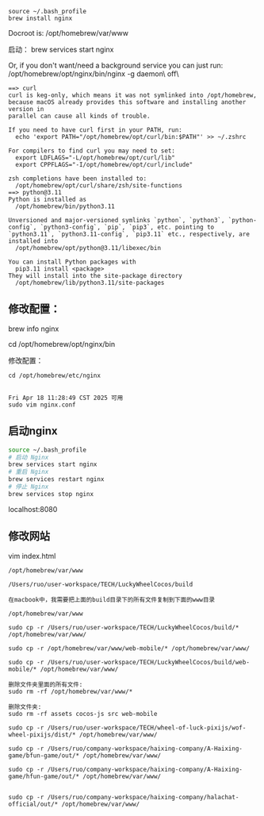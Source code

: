 
```
source ~/.bash_profile
brew install nginx
```

Docroot is: /opt/homebrew/var/www

启动：
brew services start nginx

Or, if you don't want/need a background service you can just run:
  /opt/homebrew/opt/nginx/bin/nginx -g daemon\ off\

```
==> curl
curl is keg-only, which means it was not symlinked into /opt/homebrew,
because macOS already provides this software and installing another version in
parallel can cause all kinds of trouble.

If you need to have curl first in your PATH, run:
  echo 'export PATH="/opt/homebrew/opt/curl/bin:$PATH"' >> ~/.zshrc

For compilers to find curl you may need to set:
  export LDFLAGS="-L/opt/homebrew/opt/curl/lib"
  export CPPFLAGS="-I/opt/homebrew/opt/curl/include"

zsh completions have been installed to:
  /opt/homebrew/opt/curl/share/zsh/site-functions
==> python@3.11
Python is installed as
  /opt/homebrew/bin/python3.11

Unversioned and major-versioned symlinks `python`, `python3`, `python-config`, `python3-config`, `pip`, `pip3`, etc. pointing to
`python3.11`, `python3.11-config`, `pip3.11` etc., respectively, are installed into
  /opt/homebrew/opt/python@3.11/libexec/bin

You can install Python packages with
  pip3.11 install <package>
They will install into the site-package directory
  /opt/homebrew/lib/python3.11/site-packages
```

## 修改配置：
brew info nginx

cd /opt/homebrew/opt/nginx/bin

修改配置：
```
cd /opt/homebrew/etc/nginx


Fri Apr 18 11:28:49 CST 2025 可用
sudo vim nginx.conf
```

## 启动nginx
```bash
source ~/.bash_profile
# 启动 Nginx
brew services start nginx
# 重启 Nginx
brew services restart nginx
# 停止 Nginx
brew services stop nginx
```

localhost:8080

## 修改网站
vim index.html 
```
/opt/homebrew/var/www
```

```
/Users/ruo/user-workspace/TECH/LuckyWheelCocos/build

在macbook中，我需要把上面的build目录下的所有文件复制到下面的www目录

/opt/homebrew/var/www

sudo cp -r /Users/ruo/user-workspace/TECH/LuckyWheelCocos/build/* /opt/homebrew/var/www/

sudo cp -r /opt/homebrew/var/www/web-mobile/* /opt/homebrew/var/www/

sudo cp -r /Users/ruo/user-workspace/TECH/LuckyWheelCocos/build/web-mobile/* /opt/homebrew/var/www/

删除文件夹里面的所有文件:
sudo rm -rf /opt/homebrew/var/www/*

删除文件夹:
sudo rm -rf assets cocos-js src web-mobile

sudo cp -r /Users/ruo/user-workspace/TECH/wheel-of-luck-pixijs/wof-wheel-pixijs/dist/* /opt/homebrew/var/www/

sudo cp -r /Users/ruo/company-workspace/haixing-company/A-Haixing-game/bfun-game/out/* /opt/homebrew/var/www/

sudo cp -r /Users/ruo/company-workspace/haixing-company/A-Haixing-game/hfun-game/out/* /opt/homebrew/var/www/


sudo cp -r /Users/ruo/company-workspace/haixing-company/halachat-official/out/* /opt/homebrew/var/www/

```